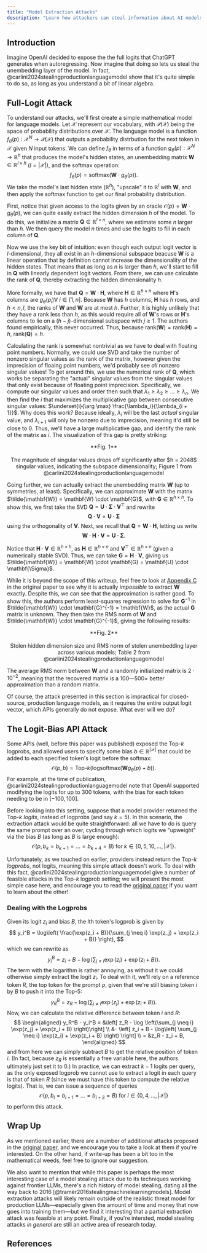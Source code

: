 ```yaml
---
title: "Model Extraction Attacks"
description: "Learn how attackers can steal information about AI models"
---
```


## Introduction

Imagine OpenAI decided to expose the the full logits that ChatGPT generates when autoregressing. Now imagine that doing so lets us steal the unembedding layer of the model. In fact, @carlini2024stealingproductionlanguagemodel show that it's quite simple to do so, as long as you understand a bit of linear algebra.

## Full-Logit Attack
To understand our attacks, we'll first create a simple mathematical model for language models. Let $\mathcal{X}$ represent our vocabulary, with $\mathcal{P}(\mathcal{X})$ being the space of probability distributions over $\mathcal{X}$. The language model is a function $f_\theta(p) : \mathcal{X}^N \to \mathcal{P}(\mathcal{X})$ that outputs a probability distrbution for the next token in $\mathcal{X}$ given $N$ input tokens. We can define $f_\theta$ in terms of a function $g_\theta(p) : \mathcal{X}^N \to \mathbb{R}^h$ that produces the model's hidden states, an unembedding matrix $\mathbf{W} \in \mathbb{R}^{l \times h}$ ($l = |\mathcal{X}|$), and the softmax operation:
$$
f_\theta(p) = \text{softmax}(\mathbf{W} \cdot g_\theta(p)).
$$
We take the model's last hidden state ($\mathbb{R}^h$), "upscale" it to $\mathbb{R}^l$ with $\mathbf{W}$, and then apply the softmax function to get our final probability distribution.

First, notice that given access to the logits given by an oracle $\mathcal{O}(p) = \mathbf{W} \cdot g_\theta(p)$, we can quite easily extract the hidden dimension $h$ of the model. To do this, we initialize a matrix $\mathbf{Q} \in \mathbb{R}^{l \times n}$, where we estimate some $n$ larger than $h$. We then query the model $n$ times and use the logits to fill in each column of $\mathbf{Q}$.

Now we use the key bit of intuition: even though each output logit vector is $l$-dimensional, they all exist in an $h$-dimensional subspace beacuse $\mathbf{W}$ is a linear operation that by definition cannot increase the dimensionality of the hidden states. That means that as long as $n$ is larger than $h$, we'll start to fill in $\mathbf{Q}$ with linearly dependent logit vectors. From there, we can use calculate the rank of $\mathbf{Q}$, thereby extracting the hidden dimensionality $h$.

More formally, we have that $\mathbf{Q} = \mathbf{W} \cdot \mathbf{H}$, where $\mathbf{H} \in \mathbb{R}^{h \times n}$ where $\mathbf{H}$'s columns are $g_\theta(p_i) \forall \ i \in [1, n]$. Because $\mathbf{W}$ has $h$ columns, $\mathbf{H}$ has $h$ rows, and $h < n, l$, the ranks of $\mathbf{W}$ and $\mathbf{W}$ are at most $h$. Further, it is highly unlikely that they have a rank less than $h$, as this would require all of $\mathbf{W}$'s rows or $\mathbf{H}$'s columns to lie on a ($h - j$)-dimensional subspace with $j \geq 1$. The authors found empirically, this never occurred. Thus, because $\text{rank}(\mathbf{W}) = \text{rank}(\mathbf{H}) = h$, $\text{rank}(\mathbf{Q}) = h$.

Calculating the rank is somewhat nontrivial as we have to deal with floating point numbers. Normally, we could use SVD and take the number of nonzero singular values as the rank of the matrix, however given the imprecision of floaing point numbers, we'd probably see *all* nonzero singular values! To get around this, we use the numerical rank of $\mathbf{Q}$, which works be separating the "actual" singular values from the singular values that only exist because of floating point imprecision. Specifically, we compute our singular values and order then such that $\lambda_1 \geq \lambda_2 \geq \dots \geq \lambda_n$. We then find the $i$ that maximizes the multiplicative gap between consecutive singular values: $\underset{i}{\arg \max} \frac{\lambda_i}{\lambda_{i + 1}}$. Why does this work? Because ideally, $\lambda_i$ will be the last *actual* singular value, and $\lambda_{i + 1}$ will only be nonzero due to imprecision, meaning it'd still be close to 0. Thus, we'll have a large multiplicative gap, and identify the rank of the matrix as $i$. The visualization of this gap is pretty striking:

<p align="center">
  <ThemeImage
    lightSrc="/images/hidden_dim.png"
    darkSrc="/images/hidden_dim.png"
    alt="The magnitude of singular values drops off significantly after $h = 2048$ singular values, indicating the subspace dimensionality"
    style={{ align: "center", width: "80%", display: "block", margin: "0 auto" }}
  />
</p>

<div align="center">
  **Fig. 1** <br></br> The magnitude of singular values drops off significantly after $h = 2048$ singular values, indicating the subspace dimensionality; Figure 1 from @carlini2024stealingproductionlanguagemodel
</div>

Going further, we can actually extract the unembedding matrix $\mathbf{W}$ (up to symmetries, at least). Specifically, we can approximate $\mathbf{W}$ with the matrix $\tilde{\mathbf{W}} = \mathbf{W} \cdot \mathbf{G}$, with $\mathbf{G} \in \mathbb{R}^{h \times h}$. To show this, we first take the SVD $\mathbf{Q} = \mathbf{U} \cdot \mathbf{\Sigma} \cdot \mathbf{V}^\top$ and rewrite 
$$
\mathbf{Q} \cdot \mathbf{V} = \mathbf{U} \cdot \mathbf{\Sigma} 
$$ 
using the orthogonality of $\mathbf{V}$. Next, we recall that $\mathbf{Q} = \mathbf{W} \cdot \mathbf{H}$, letting us write
$$
\mathbf{W} \cdot \mathbf{H} \cdot \mathbf{V} = \mathbf{U} \cdot \mathbf{\Sigma}.
$$

Notice that $\mathbf{H} \cdot \mathbf{V} \in \mathbb{R}^{h \times h}$, as $\mathbf{H} \in \mathbb{R}^{h \times n}$ and $\mathbf{V}^\top \in \mathbb{R}^{h \times n}$ (given a numerically stable SVD). Thus, we can take $\mathbf{G} = \mathbf{H} \cdot \mathbf{V}$, giving us $\tilde{\mathbf{W}} = \mathbf{W} \cdot \mathbf{G} = \mathbf{U} \cdot \mathbf{\Sigma}$. 

While it is beyond the scope of this writeup, feel free to look at [Appendix C](https://arxiv.org/pdf/2403.06634#appendix.C) in the original paper to see why it is actually *impossible* to extract $\mathbf{W}$ exactly. Despite this, we can see that the approximation is rather good. To show this, the authors perform least-squares regression to solve for $\mathbf{G}^{-1}$ in $\tilde{\mathbf{W}} \cdot \mathbf{G}^{-1} = \mathbf{W}$, as the actual $\mathbf{G}$ matrix is unknown. They then take the RMS norm of $\mathbf{W}$ and $\tilde{\mathbf{W}} \cdot \mathbf{G}^{-1}$, giving the following results:

<p align="center">
  <ThemeImage
    lightSrc="/images/hidden_dim.png"
    darkSrc="/images/hidden_dim.png"
    alt="Stolen hidden dimension size and RMS norm of stolen unembedding layer across various models"
    style={{ align: "center", width: "80%", display: "block", margin: "0 auto" }}
  />
</p>

<div align="center">
  **Fig. 2** <br></br> Stolen hidden dimension size and RMS norm of stolen unembedding layer across various models; Table 2 from @carlini2024stealingproductionlanguagemodel
</div>

The average RMS norm between $\mathbf{W}$ and a randomly initialized matrix is $2 \cdot 10^{-2}$, meaning that the recovered matrix is a $100—500\times$ better approximation than a random matrix.

Of course, the attack presented in this section is impractical for closed-source, production language models, as it requires the entire output logit vector, which APIs generally do not expose. What ever will we do?

## The Logit-Bias API Attack
Some APIs (well, before this paper was published) exposed the Top-$k$ logprobs, and allowed users to specify some bias $b \in \mathbb{R}^{|\mathcal{X}|}$ that could be added to each specified token's logit before the softmax:
$$
\mathcal{O}(p, b) = \text{Top-}k(\text{logsoftmax}(\mathbf{W} g_\theta(p) + b)).
$$
For example, at the time of publication, @carlini2024stealingproductionlanguagemodel note that OpenAI supported modifying the logits for up to 300 tokens, with the bias for each token needing to be in $[-100, 100]$. 

Before looking into this setting, suppose that a model provider returned the Top-$k$ *logits*, instead of logprobs (and say $k = 5$). In this scenario, the extraction attack would be quite straightforward: all we have to do is query the same prompt over an over, cycling through which logits we "upweight" via the bias $B$ (as long as $B$ is large enough):
$$
\mathcal{O}(p, b_k = b_{k + 1} = \dots = b_{k + 4} = B) \text{ for } k \in \{0, 5, 10, \dots, |\mathcal{X}|\}.
$$

Unfortunately, as we touched on earlier, providers instead return the Top-$k$ *logprobs*, not logits, meaning this simple attack doesn't work. To deal with this fact, @carlini2024stealingproductionlanguagemodel give a number of feasible attacks in the Top-$k$ logprob setting; we will present the most simple case here, and encourage you to read the [original paper](https://arxiv.org/abs/2403.06634) if you want to learn about the other!

### Dealing with the Logprobs
Given its logit $z_i$ and bias $B$, the $i$th token's logprob is given by
$$
y_i^B = \log\left( \frac{\exp(z_i + B)}{\sum_{j \neq i} \exp(z_j) + \exp(z_i + B)}  \right),
$$
which we can rewrite as
$$
y_i^B = z_i + B - \log\left( \sum_{j \neq i} \exp(z_i) + \exp(z_i + B)  \right).
$$
The term with the logarithm is rather annoying, as without it we could otherwise simply extract the logit $z_i$. To deal with it, we'll rely on a reference token $R$, the top token for the prompt $p$, given that we're still biasing token $i$ by $B$ to push it into the Top-$5$:
$$
y_R^B = z_R - \log \left(\sum_{j \neq i} \exp(z_j) + \exp(z_i + B) \right).
$$
Now, we can calculate the relative difference between token $i$ and $R$:
$$
\begin{aligned}
y_R^B - y_i^B = &\left[ z_R - \log \left(\sum_{j \neq i} \exp(z_j) + \exp(z_i + B) \right)\right] \\
&- \left[  z_i + B - \log\left( \sum_{j \neq i} \exp(z_i) + \exp(z_i + B)  \right) \right] \\
= &z_R - z_i + B,
\end{aligned}
$$
and from here we can simply subtract $B$ to get the relative position of token $i$. (In fact, because $z_R$ is essentially a free variable here, the authors ultimately just set it to $0$.) In practice, we can extract $k - 1$ logits per query, as the only exposed logprob we cannot use to extract a logit in each query is that of token $R$ (since we must have this token to compute the relative logits). That is, we can issue a sequence of queries
$$
\mathcal{O}(p, b_i = b_{i + 1} = \dots = b_{i + 3} = B) \text{ for } i \in \{0, 4, \dots, |\mathcal{X}|\}
$$
to perform this attack.

## Wrap Up
As we mentioned earlier, there are a number of additional attacks proposed in the [original paper](https://arxiv.org/abs/2403.06634), and we encourage you to take a look at them if you're interested. On the other hand, if write-up has been a bit too in the mathematical weeds, feel free to ignore our suggestion.

We also want to mention that while this paper is perhaps the most interesting case of a model stealing attack due to its techniques working against frontier LLMs, there's a rich history of model stealing, dating all the way back to 2016 [@tramèr2016stealingmachinelearningmodels]. Model extraction attacks will likely remain outside of the realistic threat model for production LLMs—especially given the amount of time and money that now goes into training them—but we find it interesting that a partial extraction attack was feasible at any point. Finally, if you're intersted, model stealing attacks *in general* are still an active area of research today. 


## References
